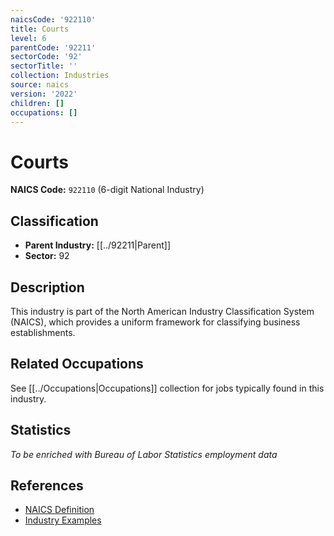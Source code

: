 ```yaml
---
naicsCode: '922110'
title: Courts
level: 6
parentCode: '92211'
sectorCode: '92'
sectorTitle: ''
collection: Industries
source: naics
version: '2022'
children: []
occupations: []
---
```

# Courts

**NAICS Code:** `922110` (6-digit National Industry)

## Classification

- **Parent Industry:** [[../92211|Parent]]
- **Sector:** 92

## Description

This industry is part of the North American Industry Classification System (NAICS), which provides a uniform framework for classifying business establishments.

## Related Occupations

See [[../Occupations|Occupations]] collection for jobs typically found in this industry.

## Statistics

*To be enriched with Bureau of Labor Statistics employment data*

## References

- [NAICS Definition](https://www.census.gov/naics/)
- [Industry Examples](https://www.census.gov/naics/2022NAICS/)
